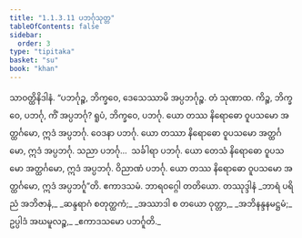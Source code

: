```yaml
---
title: "1.1.3.11 ပဘင်္ဂုသုတ္တ"
tableOfContents: false
sidebar:
  order: 3
type: "tipitaka"
basket: "su"
book: "khan"
---
```



<DynamicBreadcrumb />

<Division number="32" book="khan">

<Paragraph number="149" book="khan">
သာဝတ္ထိနိဒါနံ. “ပဘင်္ဂုဉ္စ, ဘိက္ခဝေ, ဒေသေဿာမိ အပ္ပဘင်္ဂုဉ္စ. တံ သုဏာထ. ကိဉ္စ, ဘိက္ခဝေ, ပဘင်္ဂု, ကိံ အပ္ပဘင်္ဂု? ရူပံ, ဘိက္ခဝေ, ပဘင်္ဂု. ယော တဿ နိရောဓော ဝူပသမော အတ္ထင်္ဂမော, ဣဒံ အပ္ပဘင်္ဂု. ဝေဒနာ ပဘင်္ဂု. ယော တဿာ နိရောဓော ဝူပသမော အတ္ထင်္ဂမော, ဣဒံ အပ္ပဘင်္ဂု. သညာ ပဘင်္ဂု…  သင်္ခါရာ ပဘင်္ဂု. ယော တေသံ နိရောဓော ဝူပသမော အတ္ထင်္ဂမော, ဣဒံ အပ္ပဘင်္ဂု. ဝိညာဏံ ပဘင်္ဂု. ယော တဿ နိရောဓော ဝူပသမော အတ္ထင်္ဂမော, ဣဒံ အပ္ပဘင်္ဂူ”တိ.

</Paragraph>
</Division>

<Paragraph number="150" type="center" book="khan">
ဧကာဒသမံ.



</Paragraph>

<Paragraph number="151" type="center" book="khan">
ဘာရဝဂ္ဂေါ တတိယော.



</Paragraph>

<Paragraph number="152" type="center" book="khan">
တဿုဒ္ဒါနံ


</Paragraph>

<Paragraph number="153" type="verses" book="khan">
_ဘာရံ ပရိညံ အဘိဇာနံ,_  
_ဆန္ဒရာဂံ စတုတ္ထကံ;_  
_အဿာဒါ စ တယော ဝုတ္တာ,_  
_အဘိနန္ဒနမဋ္ဌမံ;_  
ဥပ္ပါဒံ အဃမူလဉ္စ,_  
_ဧကာဒသမော ပဘင်္ဂူတိ._
</Paragraph>